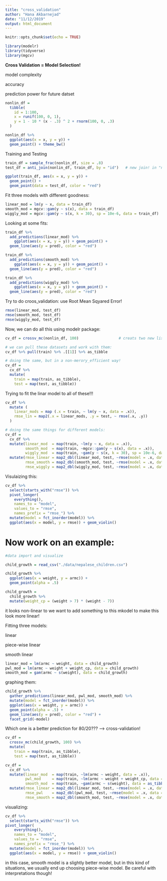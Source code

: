 ```yaml
---
title: "cross_validation"
author: "Hana Akbarnejad"
date: "11/12/2019"
output: html_document
---
```


```r
knitr::opts_chunk$set(echo = TRUE)

library(modelr)
library(tidyverse)
library(mgcv)
```

**Cross Validation = Model Selection!**

model complexity

accuracy

prediction power for future datset

```r

nonlin_df = 
  tibble(
    id = 1:100,
    x = runif(100, 0, 1),
    y = 1 - 10 * (x - .3) ^ 2 + rnorm(100, 0, .3)
  )

nonlin_df %>% 
  ggplot(aes(x = x, y = y)) + 
  geom_point() + theme_bw()
```

Training and Testing
```r

train_df = sample_frac(nonlin_df, size = .8)
test_df = anti_join(nonlin_df, train_df, by = "id")   # new join! in "nonlin_df" dataset, give me anything not                                                               apperaed in "train_df"

ggplot(train_df, aes(x = x, y = y)) + 
  geom_point() + 
  geom_point(data = test_df, color = "red")
```

Fit three models with different goodness:

```r

linear_mod = lm(y ~ x, data = train_df)
smooth_mod = mgcv::gam(y ~ s(x), data = train_df)
wiggly_mod = mgcv::gam(y ~ s(x, k = 30), sp = 10e-6, data = train_df)
```

Looking at some fits:
```r
train_df %>% 
  add_predictions(linear_mod) %>% 
    ggplot(aes(x = x, y = y)) + geom_point() + 
  geom_line(aes(y = pred), color = "red")

train_df %>% 
  add_predictions(smooth_mod) %>% 
    ggplot(aes(x = x, y = y)) + geom_point() + 
  geom_line(aes(y = pred), color = "red")

train_df %>% 
  add_predictions(wiggly_mod) %>% 
    ggplot(aes(x = x, y = y)) + geom_point() + 
  geom_line(aes(y = pred), color = "red")
```

Try to do croos_validation: use Root Mean Sqyared Error!
```r

rmse(linear_mod, test_df)
rmse(smooth_mod, test_df)
rmse(wiggly_mod, test_df)
```

Now, we can do all this using modelr package:

```r

cv_df = crossv_mc(nonlin_df, 100)                  # creats two new list columns: train and test - 80/20 is default!

# we can pull these datasets and work with them:
cv_df %>% pull(train) %>% .[[1]] %>% as_tibble

# doing the same, but in a non-merory_efficient way!
cv_df =
  cv_df %>% 
  mutate(
    train = map(train, as_tibble),
    test = map(test, as_tibble))
```

Trying to fit the linar model to all of these!!!
```r

cv_df %>% 
  mutate (
    linear_mods = map (.x = train, ~ lm(y ~ x, data = .x)),
    rmse_lin = map2(.x = linear_mods, .y = test, ~ rmse(.x, .y))
  )

# doing the same things for different models:
cv_df = 
  cv_df %>% 
  mutate(linear_mod  = map(train, ~lm(y ~ x, data = .x)),
         smooth_mod  = map(train, ~mgcv::gam(y ~ s(x), data = .x)),
         wiggly_mod  = map(train, ~gam(y ~ s(x, k = 30), sp = 10e-6, data = .x))) %>% 
  mutate(rmse_linear = map2_dbl(linear_mod, test, ~rmse(model = .x, data = .y)),
         rmse_smooth = map2_dbl(smooth_mod, test, ~rmse(model = .x, data = .y)),
         rmse_wiggly = map2_dbl(wiggly_mod, test, ~rmse(model = .x, data = .y)))
```

Visulaizing this:
```r

cv_df %>% 
  select(starts_with("rmse")) %>% 
  pivot_longer(
    everything(),
    names_to = "model", 
    values_to = "rmse",
    names_prefix = "rmse_") %>% 
  mutate(model = fct_inorder(model)) %>% 
  ggplot(aes(x = model, y = rmse)) + geom_violin()
```

# Now work on an example:
```r

#data import and visualize

child_growth = read_csv("./data/nepalese_children.csv")

child_growth %>% 
  ggplot(aes(x = weight, y = armc)) + 
  geom_point(alpha = .5)

child_growth =
  child_growth %>% 
  mutate(weight_cp = (weight > 7) * (weight - 7))
```
it looks non-linear to we want to add something to this mkodel to make this look more linear!

Fitting three models:

linear

piece-wise linear

smooth linear
```r

linear_mod = lm(armc ~ weight, data = child_growth)
pwl_mod = lm(armc ~ weight + weight_cp, data = child_growth)
smooth_mod = gam(armc ~ s(weight), data = child_growth)
```

graphing them:
```r

child_growth %>% 
  gather_predictions(linear_mod, pwl_mod, smooth_mod) %>% 
  mutate(model = fct_inorder(model)) %>% 
  ggplot(aes(x = weight, y = armc)) + 
  geom_point(alpha = .5) +
  geom_line(aes(y = pred), color = "red") + 
  facet_grid(~model)
```

Which one is a better prediction for 80/20??? ----> cross-validation!

```r

cv_df =
  crossv_mc(child_growth, 100) %>% 
  mutate(
    train = map(train, as_tibble),
    test = map(test, as_tibble))

cv_df = 
  cv_df %>% 
  mutate(linear_mod  = map(train, ~lm(armc ~ weight, data = .x)),
         pwl_mod     = map(train, ~lm(armc ~ weight + weight_cp, data = .x)),
         smooth_mod  = map(train, ~gam(armc ~ s(weight), data = as_tibble(.x)))) %>% 
  mutate(rmse_linear = map2_dbl(linear_mod, test, ~rmse(model = .x, data = .y)),
         rmse_pwl    = map2_dbl(pwl_mod, test, ~rmse(model = .x, data = .y)),
         rmse_smooth = map2_dbl(smooth_mod, test, ~rmse(model = .x, data = .y)))
```

visualizing:
```r

cv_df %>% 
  select(starts_with("rmse")) %>% 
pivot_longer(
    everything(),
    names_to = "model", 
    values_to = "rmse",
    names_prefix = "rmse_") %>% 
  mutate(model = fct_inorder(model)) %>% 
  ggplot(aes(x = model, y = rmse)) + geom_violin()
```
in this case, smooth model is a slightly better model, but in this kind of situations, we usually end up choosing piece-wise model. Be careful with interpretations though!


